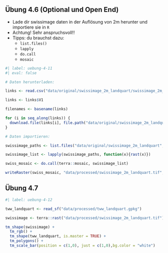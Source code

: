 

## Übung 4.6 (Optional und Open End)

- Lade dir swissimage daten in der Auflösung von 2m herunter und importiere sie in `R`
- Achtung! Sehr anspruchsvoll!!
- Tipps: du brauchst dazu:
  - `list.files()`
  - `lapply`
  - `do.call`
  - `mosaic`






```r
#| label: uebung-4-11
#| eval: false

# Daten herunterladen:

links <- read.csv("data/original/swissimage_2m_landquart/swissimage_2m_urls.csv",header = FALSE)

links <- links$V1

filenames <- basename(links)

for (i in seq_along(links)) {
  download.file(links[i], file.path("data/original/swissimage_2m_landquart/", filenames[i]))
}

# Daten importieren:

swissimage_paths <- list.files("data/original/swissimage_2m_landquart",full.names = TRUE)

swissimage_list <- lapply(swissimage_paths, function(x){rast(x)})

swiss_mosaic <- do.call(terra::mosaic, swissimage_list)

writeRaster(swiss_mosaic, "data/processed/swissimage_2m_landquart.tif", overwrite = TRUE)

```




## Übung 4.7 


```r
#| label: uebung-4-12

tww_landquart <- read_sf("data/processed/tww_landquart.gpkg")

swissimage <- terra::rast("data/processed/swissimage_2m_landquart.tif")

tm_shape(swissimage) +
  tm_rgb() +
  tm_shape(tww_landquart, is.master = TRUE) +
  tm_polygons() +
  tm_scale_bar(position = c(1,0), just = c(1,0),bg.color = "white")
```


